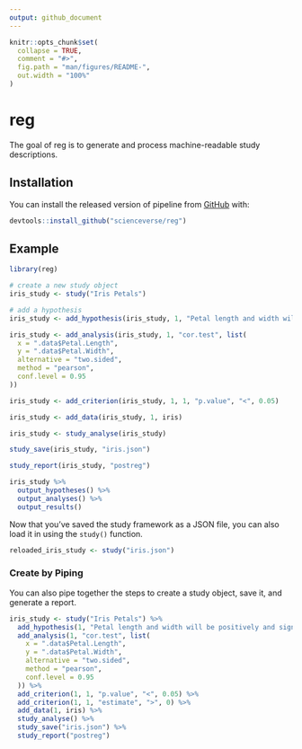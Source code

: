 ```yaml
---
output: github_document
---
```


<!-- README.md is generated from README.Rmd. Please edit that file -->

```r
knitr::opts_chunk$set(
  collapse = TRUE,
  comment = "#>",
  fig.path = "man/figures/README-",
  out.width = "100%"
)
```
# reg

The goal of reg is to generate and process machine-readable study descriptions.

## Installation

You can install the released version of pipeline from [GitHub](https://github.com/scienceverse/reg) with:

``` r
devtools::install_github("scienceverse/reg")
```
## Example

```r
library(reg)
```

```r
# create a new study object
iris_study <- study("Iris Petals")

# add a hypothesis
iris_study <- add_hypothesis(iris_study, 1, "Petal length and width will be significantly correlated")

iris_study <- add_analysis(iris_study, 1, "cor.test", list(
  x = ".data$Petal.Length",
  y = ".data$Petal.Width",
  alternative = "two.sided",
  method = "pearson",
  conf.level = 0.95
))

iris_study <- add_criterion(iris_study, 1, 1, "p.value", "<", 0.05)

iris_study <- add_data(iris_study, 1, iris)

iris_study <- study_analyse(iris_study)

study_save(iris_study, "iris.json")

study_report(iris_study, "postreg")
```

```r
iris_study %>%
  output_hypotheses() %>%
  output_analyses() %>%
  output_results()
```


Now that you've saved the study framework as a JSON file, you can also load it in using the `study()` function.

```r
reloaded_iris_study <- study("iris.json")
```



### Create by Piping

You can also pipe together the steps to create a study object, save it, and generate a report.

```r
iris_study <- study("Iris Petals") %>%
  add_hypothesis(1, "Petal length and width will be positively and significantly correlated") %>%
  add_analysis(1, "cor.test", list(
    x = ".data$Petal.Length",
    y = ".data$Petal.Width",
    alternative = "two.sided",
    method = "pearson",
    conf.level = 0.95
  )) %>%
  add_criterion(1, 1, "p.value", "<", 0.05) %>%
  add_criterion(1, 1, "estimate", ">", 0) %>%
  add_data(1, iris) %>%
  study_analyse() %>%
  study_save("iris.json") %>%
  study_report("postreg")
```


